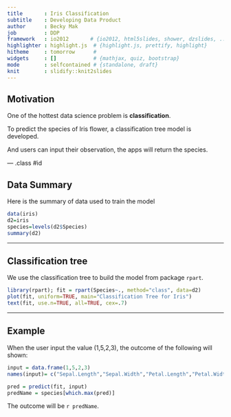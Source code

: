 ```yaml
---
title       : Iris Classification
subtitle    : Developing Data Product
author      : Becky Mak
job         : DDP
framework   : io2012       # {io2012, html5slides, shower, dzslides, ...}
highlighter : highlight.js  # {highlight.js, prettify, highlight}
hitheme     : tomorrow      # 
widgets     : []            # {mathjax, quiz, bootstrap}
mode        : selfcontained # {standalone, draft}
knit        : slidify::knit2slides
---
```


## Motivation

One of the hottest data science problem is __classification__.

To predict the species of Iris flower, a classification tree model is developed.

And users can input their observation, the apps will return the species.

--- .class #id 

## Data Summary
Here is the summary of data used to train the model
```r
data(iris)
d2=iris
species=levels(d2$Species)
summary(d2)
```

--- 

## Classification tree
We use the classification tree to build the model from package `rpart`.

```r
library(rpart); fit = rpart(Species~., method="class", data=d2)
plot(fit, uniform=TRUE, main="Classification Tree for Iris")
text(fit, use.n=TRUE, all=TRUE, cex=.7)
```

--- 

## Example
When the user input the value (1,5,2,3), the outcome of the following will shown:

```r
input = data.frame(1,5,2,3)
names(input)= c("Sepal.Length","Sepal.Width","Petal.Length","Petal.Width")

pred = predict(fit, input)
predName = species[which.max(pred)]
```

The outcome will be `r predName`.
 